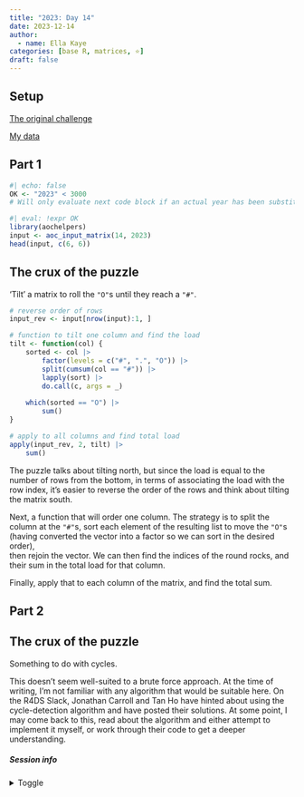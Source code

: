 ```yaml
---
title: "2023: Day 14"
date: 2023-12-14
author: 
  - name: Ella Kaye
categories: [base R, matrices, ⭐]
draft: false
---
```


## Setup

[The original challenge](https://adventofcode.com/2023/day/14)

[My data](input){target="_blank"}

## Part 1

```r
#| echo: false
OK <- "2023" < 3000
# Will only evaluate next code block if an actual year has been substituted for the placeholder.
```


```r
#| eval: !expr OK
library(aochelpers)
input <- aoc_input_matrix(14, 2023)
head(input, c(6, 6))
```

::: {.callout-note collapse="false" icon="false"}
## The crux of the puzzle
'Tilt' a matrix to roll the `"O"`s until they reach a `"#"`.
:::

```r
# reverse order of rows
input_rev <- input[nrow(input):1, ]

# function to tilt one column and find the load
tilt <- function(col) {
	sorted <- col |> 
		factor(levels = c("#", ".", "O")) |> 
		split(cumsum(col == "#")) |> 
		lapply(sort) |> 
		do.call(c, args = _) 
	
	which(sorted == "O") |> 
		sum()
}

# apply to all columns and find total load
apply(input_rev, 2, tilt) |> 
	sum()                  
```

The puzzle talks about tilting north, 
but since the load is equal to the number of rows from the bottom,
in terms of associating the load with the row index, 
it's easier to reverse the order of the rows and think about tilting the matrix south.

Next, a function that will order one column.
The strategy is to split the column at the `"#"`s,
sort each element of the resulting list to move the `"O"`s (having converted the vector into a factor so we can sort in the desired order),  
then rejoin the vector. 
We can then find the indices of the round rocks, 
and their sum in the total load for that column.

Finally, apply that to each column of the matrix,
and find the total sum.

## Part 2

::: {.callout-note collapse="false" icon="false"}
## The crux of the puzzle
Something to do with cycles.
:::

This doesn't seem well-suited to a brute force approach.
At the time of writing, I'm not familiar with any algorithm that would be suitable here. 
On the R4DS Slack, Jonathan Carroll and Tan Ho have hinted about using the cycle-detection algorithm and have posted their solutions.
At some point, I may come back to this, 
read about the algorithm and either attempt to implement it myself, or work through their code to get a deeper understanding.


##### Session info {.appendix}

<details><summary>Toggle</summary>

```r
#| echo: false
library(sessioninfo)
# save the session info as an object
pkg_session <- session_info(pkgs = "attached")

# get the quarto version
quarto_version <- system("quarto --version", intern = TRUE)

# inject the quarto info
pkg_session$platform$quarto <- paste(
  system("quarto --version", intern = TRUE), 
  "@", 
  quarto::quarto_path()
  )

# print it out
pkg_session
```

</details>





